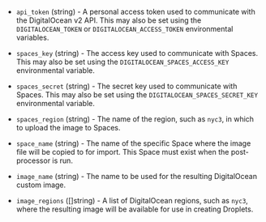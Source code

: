 <!-- Code generated from the comments of the Config struct in post-processor/digitalocean-import/post-processor.go; DO NOT EDIT MANUALLY -->

- `api_token` (string) - A personal access token used to communicate with the DigitalOcean v2 API.
  This may also be set using the `DIGITALOCEAN_TOKEN` or
  `DIGITALOCEAN_ACCESS_TOKEN` environmental variables.

- `spaces_key` (string) - The access key used to communicate with Spaces. This may also be set using
  the `DIGITALOCEAN_SPACES_ACCESS_KEY` environmental variable.

- `spaces_secret` (string) - The secret key used to communicate with Spaces. This may also be set using
  the `DIGITALOCEAN_SPACES_SECRET_KEY` environmental variable.

- `spaces_region` (string) - The name of the region, such as `nyc3`, in which to upload the image to Spaces.

- `space_name` (string) - The name of the specific Space where the image file will be copied to for
  import. This Space must exist when the post-processor is run.

- `image_name` (string) - The name to be used for the resulting DigitalOcean custom image.

- `image_regions` ([]string) - A list of DigitalOcean regions, such as `nyc3`, where the resulting image
  will be available for use in creating Droplets.

<!-- End of code generated from the comments of the Config struct in post-processor/digitalocean-import/post-processor.go; -->
